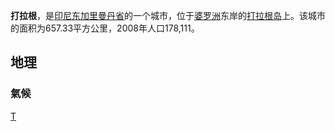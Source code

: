 {{Infobox City |official_name = 打拉根
|nickname = 
|website = [http://www.tarakankota.go.id/ www.tarakankota.go.id]
|image_skyline =
|image_flag = 
|image_seal = 
|image_map = 
|map_caption =
|pushpin_map = Indonesia
| latd                     = 3
| latm                     = 18
| lats                     = 0
| latNS                    = N
| longd                    = 117
| longm                    = 38
| longs                    = 0
| longEW                   = E
|subdivision_type       = 国家
|subdivision_name       = [[印度尼西亚|印度尼西亚]]
|subdivision_type1      = 省
|subdivision_name1      = [[东加里曼丹省|东加里曼丹省]]
|subdivision_type2      = 
|subdivision_name2      = 
|leader_title = 市长
|leader_name = 
|area_total = 657.33
|population_total = 178,111
|pop_as_of = 2008年
}}
'''打拉根'''，是[[印尼|印尼]][[东加里曼丹省|东加里曼丹省]]的一个城市，位于[[婆罗洲|婆罗洲]]东岸的[[打拉根岛|打拉根岛]]上。该城市的面积为657.33平方公里，2008年人口178,111。

== 地理 ==
=== 氣候 ===
<div style="max-width:75%">{{Infobox weather
|location = 打拉根 (1991-2020) 
|metric_first = yes 
|single_line = yes 
|source = [https://cuacalab.id/cuaca_tarakan/ Cuaca Tarakan]
|Jan_Hi_°C = 30.6
|Feb_Hi_°C = 30.8
|Mar_Hi_°C = 31.0
|Apr_Hi_°C = 31.3
|May_Hi_°C = 31.5
|Jun_Hi_°C = 31.2
|Jul_Hi_°C = 31.1
|Aug_Hi_°C = 31.6
|Sep_Hi_°C = 31.5
|Oct_Hi_°C = 31.4
|Nov_Hi_°C = 31.3
|Dec_Hi_°C = 31.0
|Year_Hi_°C = 31.2
|Jan_Lo_°C = 24.0
|Feb_Lo_°C = 24.2
|Mar_Lo_°C = 24.3
|Apr_Lo_°C = 24.5
|May_Lo_°C = 24.6
|Jun_Lo_°C = 24.3
|Jul_Lo_°C = 24.0
|Aug_Lo_°C = 24.2
|Sep_Lo_°C = 24.1
|Oct_Lo_°C = 24.1
|Nov_Lo_°C = 24.2
|Dec_Lo_°C = 24.1
|Year_Lo_°C = 24.2
|Jan_MEAN_°C = 27.3
|Feb_MEAN_°C = 27.5
|Mar_MEAN_°C = 27.7
|Apr_MEAN_°C = 27.9
|May_MEAN_°C = 28.1
|Jun_MEAN_°C = 27.8
|Jul_MEAN_°C = 27.6
|Aug_MEAN_°C = 27.9
|Sep_MEAN_°C = 27.8
|Oct_MEAN_°C = 27.8
|Nov_MEAN_°C = 27.8
|Dec_MEAN_°C = 27.6
|Year_MEAN_°C = 27.7
|}}
</div>

{{北加里曼丹省行政区划}}

[[Category:印尼城市|T]]